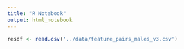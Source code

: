 ```yaml
---
title: "R Notebook"
output: html_notebook
---
```



```r
resdf <- read.csv('../data/feature_pairs_males_v3.csv')
```

